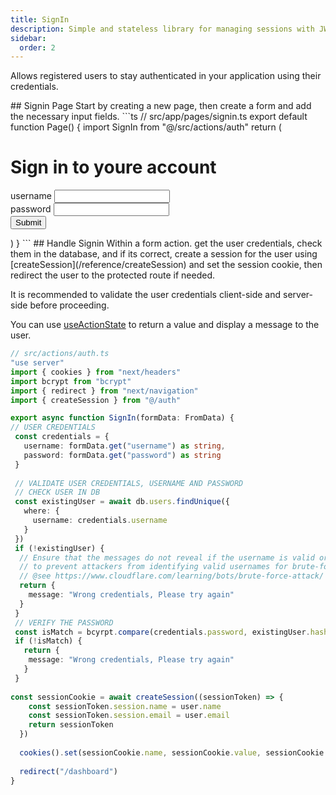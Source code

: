 ```yaml
---
title: SignIn
description: Simple and stateless library for managing sessions with JWT.
sidebar:
  order: 2
---
```


Allows registered users to stay authenticated in your application using their credentials.

<Tabs>
  <TabItem label="Next.js">
## Signin Page
  Start by creating a new page, then create a form and add the necessary input fields.
  ```ts
  // src/app/pages/signin.ts
  export default function Page() {
    import SignIn from "@/src/actions/auth"
    return (
      <div>
        <h1>Sign in to youre account</h1>
        <form action={SignIn}>
            <label htmlFor="username">username</label>
            <input type="text" name="username" id="username" />
            <br />
            <label htmlFor="password">password</label>
            <input type="text" name="password" id="password" />
            <br />
            <button type="submit">Submit</button>
        </form>
      </div>
    )
  }
  ```
## Handle Signin
Within a form action. get the user credentials, check them in the database, and if its correct, create a session for the user using [createSession](/reference/createSession) and set the session cookie, then redirect the user to the protected route if needed.

It is recommended to validate the user credentials client-side and server-side before proceeding.

You can use [useActionState](https://react.dev/reference/react/useActionState) to return a value and display a message to the user.

  ```ts
  // src/actions/auth.ts
  "use server"
  import { cookies } from "next/headers"
  import bcrypt from "bcrypt"
  import { redirect } from "next/navigation"
  import { createSession } from "@/auth"
  
  export async function SignIn(formData: FromData) {
  // USER CREDENTIALS
   const credentials = {
     username: formData.get("username") as string,
     password: formData.get("password") as string
   }
   
   // VALIDATE USER CREDENTIALS, USERNAME AND PASSWORD 
   // CHECK USER IN DB
   const existingUser = await db.users.findUnique({
     where: {
       username: credentials.username
     }
   })
   if (!existingUser) {
    // Ensure that the messages do not reveal if the username is valid or not
    // to prevent attackers from identifying valid usernames for brute-force attacks.
    // @see https://www.cloudflare.com/learning/bots/brute-force-attack/
    return {
      message: "Wrong credentials, Please try again"
    }
   }
   // VERIFY THE PASSWORD
   const isMatch = bcyrpt.compare(credentials.password, existingUser.hash_password)
   if (!isMatch) {
     return {
      message: "Wrong credentials, Please try again"
     }
   }
   
  const sessionCookie = await createSession((sessionToken) => {
      const sessionToken.session.name = user.name
      const sessionToken.session.email = user.email
      return sessionToken   
    })   
      
    cookies().set(sessionCookie.name, sessionCookie.value, sessionCookie.options)
    
    redirect("/dashboard")
  }
  ```
  </TabItem>
</Tabs>

